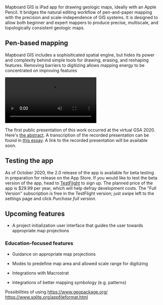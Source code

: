 
Mapboard GIS is iPad app for drawing geologic maps, ideally with an Apple Pencil. It bridges the natural editing
workflow of pen-and-paper mapping with the precision and scale-independence
of GIS systems. It is designed to allow both beginner and expert mappers to
produce precise, multiscale, and topologically consistent geologic maps.

<div className="callout-panel">

<div className="callout">

## Pen-based mapping

Mapboard GIS includes a sophisiticated spatial engine, but hides its power and
complexity behind simple tools for drawing, erasing, and reshaping features.
Removing barriers to digitizing allows mapping energy to be concentrated on
improving features

</div>

<video autoPlay loop src="https://static.davenquinn.com/blog-posts/mapboard-gis-d98a328/mapboard-intro.mp4" type="video/mp4" />

<video autoPlay loop src="//static.davenquinn.com/blog-posts/mapboard-gis-d98a328/mapboard-topology.mp4" type="video/mp4" />

<div className="callout">

## Topology-aware

In typical GIS map workflows, map contacts are fully digitized prior to
"closing" linework to form unit polygons. The iterative topological
solver within Mapboard GIS allows consistency to be maintained while
during active mapping.

</div>

<div className="callout">

## For the field and lab

Map production does not end in the field, and Mapboard GIS can serve as a
mapping client in *tethered mode*, alongside the PostGIS spatial database,
allowing work across massive datasets.
The [PostGIS Geologic Map](https://github.com/davenquinn/PostGIS-Geologic-Map),
server can maintains topological consistency, even during collaborative
mapping!

</div>

<video autoPlay loop src="https://static.davenquinn.com/blog-posts/mapboard-gis-d98a328/tethered-mode.mp4" type="video/mp4" /> 

<div className="callout">

## Open by design

Mapboard GIS conforms to open standards. It saves data into Spatialite and PostGIS,
enabling seamless interoperability with a wide range of GIS software.
The open-source server components for its *tethered mode*
allow customized integrations with external systems.

</div>

<div className="callout">

## A focused tool

Mapboard GIS strives to be the best replacement for hand-drawing maps,
and all the attendant map sheets, vellum, and light tables.
Many apps (e.g., StraboSpot, Rockd, FieldMove, and ArcGIS Collector) already provide
capable digital replacements for the field notebook.
Going forward, we hope to build integrations so 
other tools for seamless data-collection experiences.

</div>

</div>

The first public presentation of this work occurred at the virtual GSA 2020.
Here's [the abstract](https://gsa.confex.com/gsa/2020AM/meetingapp.cgi/Paper/359493).
A transcription of the recorded presentation can be found in
[this essay](https://davenquinn.com/blog/2020/10/mapboard-gis).
A link to the recorded presentation will be available soon.


## Testing the app

As of October 2020, the 2.0 release of the app is available for beta testing in preparation for release on the App Store.
If you would like to test the beta version of the app,
head to [TestFlight](https://testflight.apple.com/join/0TfVlWyN) to sign up.
The planned price of the app is $29.99 per year, which will help defray development costs.
The "Full Version" subscription is free in the TestFlight version; just swipe left
to the settings page and click _Purchase full version_.



## Upcoming features

- A project initialization user interface that guides the user towards appropriate map projections

### Education-focused features

- Guidance on appropriate map projections
- Modes to predefine map area and allowed scale range for digitizing

- Integrations with Macrostrat
- Integrations of better mapping symbology (e.g. patterns)

Possibilities of using https://www.geopackage.org/
https://www.sqlite.org/appfileformat.html
